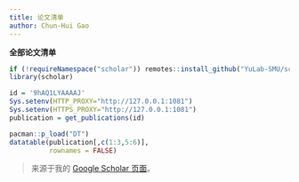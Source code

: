```yaml
---
title: 论文清单
author: Chun-Hui Gao
---
```


**全部论文清单**

```r
if (!requireNamespace("scholar")) remotes::install_github("YuLab-SMU/scholar", quiet = TRUE)
library(scholar)

id = '9hAQ1LYAAAAJ'
Sys.setenv(HTTP_PROXY="http://127.0.0.1:1081")
Sys.setenv(HTTPS_PROXY="http://127.0.0.1:1081")
publication = get_publications(id)

pacman::p_load("DT")
datatable(publication[,c(1:3,5:6)],
          rownames = FALSE)
```


> 来源于我的 [Google Scholar 页面](https://scholar.google.com/citations?user=9hAQ1LYAAAAJ)。